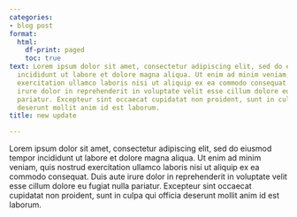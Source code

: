 ```yaml
---
categories:
- blog post
format:
  html:
    df-print: paged
    toc: true
text: Lorem ipsum dolor sit amet, consectetur adipiscing elit, sed do eiusmod tempor
  incididunt ut labore et dolore magna aliqua. Ut enim ad minim veniam, quis nostrud
  exercitation ullamco laboris nisi ut aliquip ex ea commodo consequat. Duis aute
  irure dolor in reprehenderit in voluptate velit esse cillum dolore eu fugiat nulla
  pariatur. Excepteur sint occaecat cupidatat non proident, sunt in culpa qui officia
  deserunt mollit anim id est laborum.
title: new update

---
```

Lorem ipsum dolor sit amet, consectetur adipiscing elit, sed do eiusmod tempor incididunt ut labore et dolore magna aliqua. Ut enim ad minim veniam, quis nostrud exercitation ullamco laboris nisi ut aliquip ex ea commodo consequat. Duis aute irure dolor in reprehenderit in voluptate velit esse cillum dolore eu fugiat nulla pariatur. Excepteur sint occaecat cupidatat non proident, sunt in culpa qui officia deserunt mollit anim id est laborum.

